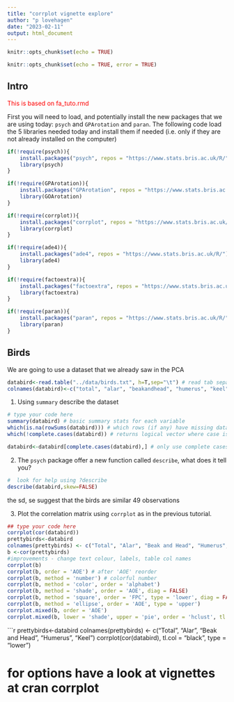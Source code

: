 ```yaml
---
title: "corrplot vignette explore"
author: "p lovehagen"
date: "2023-02-11"
output: html_document
---
```


```r
knitr::opts_chunk$set(echo = TRUE)
```

```r
knitr::opts_chunk$set(echo = TRUE, error = TRUE)
```

## Intro

<span style="color: red;">This is based on fa_tuto.rmd</span>

First you will need to load, and potentially install the new packages that we are using today: `psych` and `GPArotation` and `paran`. The following code load the 5 libraries needed today and install them if needed (i.e. only if they are not already installed on the computer)

```r
if(!require(psych)){
    install.packages("psych", repos = "https://www.stats.bris.ac.uk/R/")
    library(psych)
}

if(!require(GPArotation)){
    install.packages("GPArotation", repos = "https://www.stats.bris.ac.uk/R/")
    library(GOArotation)
}

if(!require(corrplot)){
    install.packages("corrplot", repos = "https://www.stats.bris.ac.uk/R/")
    library(corrplot)
}

if(!require(ade4)){
    install.packages("ade4", repos = "https://www.stats.bris.ac.uk/R/")
    library(ade4)
}

if(!require(factoextra)){
    install.packages("factoextra", repos = "https://www.stats.bris.ac.uk/R/")
    library(factoextra)
}

if(!require(paran)){
    install.packages("paran", repos = "https://www.stats.bris.ac.uk/R/")
    library(paran)
}
```

## Birds

We are going to use a dataset that we already saw in the PCA

```r
databird<-read.table("../data/birds.txt", h=T,sep="\t") # read tab separated table with headers
colnames(databird)<-c("total", "alar", "beakandhead", "humerus", "keel") #add colnames
```

1.  Using `summary` describe the dataset

```r
# type your code here
summary(databird) # basic summary stats for each variable
which(is.na(rowSums(databird))) # which rows (if any) have missing data? by summing rows of is.na.  which returns Trues (i.e. where = 1)
which(!complete.cases(databird)) # returns logical vector where case is complete

databird<-databird[complete.cases(databird),] # only use complete cases

```

2.  The `psych` package offer a new function called `describe`, what does it tell you?

```r
#  look for help using ?describe
describe(databird,skew=FALSE)
```
the sd, se suggest that the birds are similar
49 observations



3.  Plot the correlation matrix using `corrplot` as in the previous tutorial.

```r
## type your code here
corrplot(cor(databird))
prettybirds<-databird
colnames(prettybirds) <- c("Total", "Alar", "Beak and Head", "Humerus", "Keel")
b <-cor(prettybirds)
#improvements - change text colour, labels, table col names
corrplot(b)
corrplot(b, order = 'AOE') # after 'AOE' reorder
corrplot(b, method = 'number') # colorful number
corrplot(b, method = 'color', order = 'alphabet')
corrplot(b, method = 'shade', order = 'AOE', diag = FALSE)
corrplot(b, method = 'square', order = 'FPC', type = 'lower', diag = FALSE)
corrplot(b, method = 'ellipse', order = 'AOE', type = 'upper')
corrplot.mixed(b, order = 'AOE')
corrplot.mixed(b, lower = 'shade', upper = 'pie', order = 'hclust', tl.col = 'black')
```

```r
prettybirds<-databird
colnames(prettybirds) <- c("Total", "Alar", "Beak and Head", "Humerus", "Keel")
corrplot(cor(databird), tl.col = "black", type = "lower")

# for options have a look at vignettes at cran corrplot